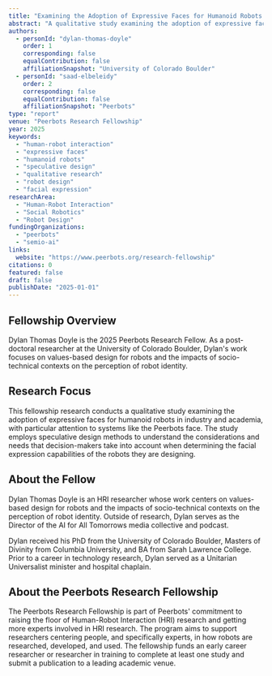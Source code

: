 ```yaml
---
title: "Examining the Adoption of Expressive Faces for Humanoid Robots in Industry and Academia"
abstract: "A qualitative study examining the adoption of expressive faces, like the Peerbots face, for humanoid robots in industry and academia. Using speculative design methods, this research focuses on understanding the needs that decision-makers are taking into consideration about the facial expression of the robots they are designing."
authors:
  - personId: "dylan-thomas-doyle"
    order: 1
    corresponding: false
    equalContribution: false
    affiliationSnapshot: "University of Colorado Boulder"
  - personId: "saad-elbeleidy"
    order: 2
    corresponding: false
    equalContribution: false
    affiliationSnapshot: "Peerbots"
type: "report"
venue: "Peerbots Research Fellowship"
year: 2025
keywords:
  - "human-robot interaction"
  - "expressive faces"
  - "humanoid robots"
  - "speculative design"
  - "qualitative research"
  - "robot design"
  - "facial expression"
researchArea:
  - "Human-Robot Interaction"
  - "Social Robotics"
  - "Robot Design"
fundingOrganizations:
  - "peerbots"
  - "semio-ai"
links:
  website: "https://www.peerbots.org/research-fellowship"
citations: 0
featured: false
draft: false
publishDate: "2025-01-01"
---
```


## Fellowship Overview

Dylan Thomas Doyle is the 2025 Peerbots Research Fellow. As a post-doctoral researcher at the University of Colorado Boulder, Dylan's work focuses on values-based design for robots and the impacts of socio-technical contexts on the perception of robot identity.

## Research Focus

This fellowship research conducts a qualitative study examining the adoption of expressive faces for humanoid robots in industry and academia, with particular attention to systems like the Peerbots face. The study employs speculative design methods to understand the considerations and needs that decision-makers take into account when determining the facial expression capabilities of the robots they are designing.

## About the Fellow

Dylan Thomas Doyle is an HRI researcher whose work centers on values-based design for robots and the impacts of socio-technical contexts on the perception of robot identity. Outside of research, Dylan serves as the Director of the AI for All Tomorrows media collective and podcast.

Dylan received his PhD from the University of Colorado Boulder, Masters of Divinity from Columbia University, and BA from Sarah Lawrence College. Prior to a career in technology research, Dylan served as a Unitarian Universalist minister and hospital chaplain.

## About the Peerbots Research Fellowship

The Peerbots Research Fellowship is part of Peerbots' commitment to raising the floor of Human-Robot Interaction (HRI) research and getting more experts involved in HRI research. The program aims to support researchers centering people, and specifically experts, in how robots are researched, developed, and used. The fellowship funds an early career researcher or researcher in training to complete at least one study and submit a publication to a leading academic venue.
